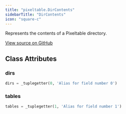 ```yaml
---
title: "pixeltable.DirContents"
sidebarTitle: "DirContents"
icon: "square-c"
---
```


Represents the contents of a Pixeltable directory.


<a href="https://github.com/pixeltable/pixeltable/blob/main/pixeltable/globals.py#L948" target="_blank">View source on GitHub</a>

## Class Attributes

### dirs

```python
dirs = _tuplegetter(0, 'Alias for field number 0')
```

### tables

```python
tables = _tuplegetter(1, 'Alias for field number 1')
```


